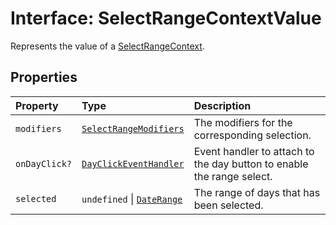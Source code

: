 # Interface: SelectRangeContextValue

Represents the value of a [SelectRangeContext](/api/latest/variables/SelectRangeContext.mdx).

## Properties

| Property | Type | Description |
| :------ | :------ | :------ |
| `modifiers` | [`SelectRangeModifiers`](/api/latest/type-aliases/SelectRangeModifiers.mdx) | The modifiers for the corresponding selection. |
| `onDayClick?` | [`DayClickEventHandler`](/api/latest/type-aliases/DayClickEventHandler.mdx) | Event handler to attach to the day button to enable the range select. |
| `selected` | `undefined` \| [`DateRange`](/api/latest/type-aliases/DateRange.mdx) | The range of days that has been selected. |
